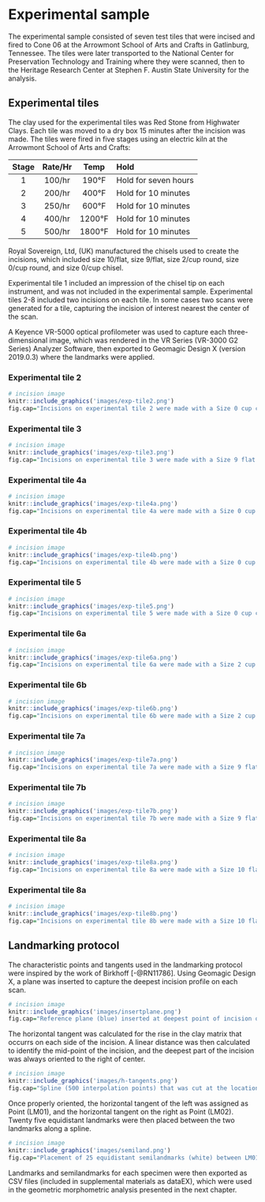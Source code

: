 # Experimental sample

The experimental sample consisted of seven test tiles that were incised and fired to Cone 06 at the Arrowmont School of Arts and Crafts in Gatlinburg, Tennessee. The tiles were later transported to the National Center for Preservation Technology and Training where they were scanned, then to the Heritage Research Center at Stephen F. Austin State University for the analysis.

## Experimental tiles

The clay used for the experimental tiles was Red Stone from Highwater Clays. Each tile was moved to a dry box 15 minutes after the incision was made. The tiles were fired in five stages using an electric kiln at the Arrowmont School of Arts and Crafts:

|Stage | Rate/Hr   | Temp   | Hold
|:----:|:---------:|:------:|:-----------------------
| 1    | 100/hr    | 190&deg;F| Hold for seven hours
| 2    | 200/hr    | 400&deg;F| Hold for 10 minutes
| 3    | 250/hr    | 600&deg;F| Hold for 10 minutes
| 4    | 400/hr    |1200&deg;F| Hold for 10 minutes
| 5    | 500/hr    |1800&deg;F| Hold for 10 minutes

Royal Sovereign, Ltd, (UK) manufactured the chisels used to create the incisions, which included size 10/flat, size 9/flat, size 2/cup round, size 0/cup round, and size 0/cup chisel.

Experimental tile 1 included an impression of the chisel tip on each instrument, and was not included in the experimental sample. Experimental tiles 2-8 included two incisions on each tile. In some cases two scans were generated for a tile, capturing the incision of interest nearest the center of the scan. 

A Keyence VR-5000 optical profilometer was used to capture each three-dimensional image, which was rendered in the VR Series (VR-3000 G2 Series) Analyzer Software, then exported to Geomagic Design X (version 2019.0.3) where the landmarks were applied. 

### Experimental tile 2

```r
# incision image
knitr::include_graphics('images/exp-tile2.png')
fig.cap="Incisions on experimental tile 2 were made with a Size 0 cup chisel (plan), and a Size 0 cup round (plan)."
```

### Experimental tile 3

```r
# incision image
knitr::include_graphics('images/exp-tile3.png')
fig.cap="Incisions on experimental tile 3 were made with a Size 9 flat chisel (plan), and a Size 2 cup round (plan)."
```

### Experimental tile 4a

```r
# incision image
knitr::include_graphics('images/exp-tile4a.png')
fig.cap="Incisions on experimental tile 4a were made with a Size 0 cup chisel."
```

### Experimental tile 4b

```r
# incision image
knitr::include_graphics('images/exp-tile4b.png')
fig.cap="Incisions on experimental tile 4b were made with a Size 0 cup chisel (profile)."
```

### Experimental tile 5

```r
# incision image
knitr::include_graphics('images/exp-tile5.png')
fig.cap="Incisions on experimental tile 5 were made with a Size 0 cup chisel (plan), and a Size 0 cup round (plan)."
```

### Experimental tile 6a

```r
# incision image
knitr::include_graphics('images/exp-tile6a.png')
fig.cap="Incisions on experimental tile 6a were made with a Size 2 cup round (plan)."
```

### Experimental tile 6b

```r
# incision image
knitr::include_graphics('images/exp-tile6b.png')
fig.cap="Incisions on experimental tile 6b were made with a Size 2 cup round (profile)."
```

### Experimental tile 7a

```r
# incision image
knitr::include_graphics('images/exp-tile7a.png')
fig.cap="Incisions on experimental tile 7a were made with a Size 9 flat (plan)."
```

### Experimental tile 7b

```r
# incision image
knitr::include_graphics('images/exp-tile7b.png')
fig.cap="Incisions on experimental tile 7b were made with a Size 9 flat (profile)."
```

### Experimental tile 8a

```r
# incision image
knitr::include_graphics('images/exp-tile8a.png')
fig.cap="Incisions on experimental tile 8a were made with a Size 10 flat (plan)."
```

### Experimental tile 8a

```r
# incision image
knitr::include_graphics('images/exp-tile8b.png')
fig.cap="Incisions on experimental tile 8b were made with a Size 10 flat (profile)."
```

## Landmarking protocol

The characteristic points and tangents used in the landmarking protocol were inspired by the work of Birkhoff [-@RN11786]. Using Geomagic Design X, a plane was inserted to capture the deepest incision profile on each scan.

```r
# incision image
knitr::include_graphics('images/insertplane.png')
fig.cap="Reference plane (blue) inserted at deepest point of incision of experimental tile 6b."
```

The horizontal tangent was calculated for the rise in the clay matrix that occurrs on each side of the incision. A linear distance was then calculated to identify the mid-point of the incision, and the deepest part of the incision was always oriented to the right of center. 

```r
# incision image
knitr::include_graphics('images/h-tangents.png')
fig.cap="Spline (500 interpolation points) that was cut at the location of horizontal tangents on each side, then oriented where the deepest part of the incision was to the right of center."
```

Once properly oriented, the horizontal tangent of the left was assigned as Point (LM01), and the horizontal tangent on the right as Point (LM02). Twenty five equidistant landmarks were then placed between the two landmarks along a spline.

```r
# incision image
knitr::include_graphics('images/semiland.png')
fig.cap="Placement of 25 equidistant semilandmarks (white) between LM01 and LM02 (blue)"
```

Landmarks and semilandmarks for each specimen were then exported as CSV files (included in supplemental materials as dataEX), which were used in the geometric morphometric analysis presented in the next chapter. 
